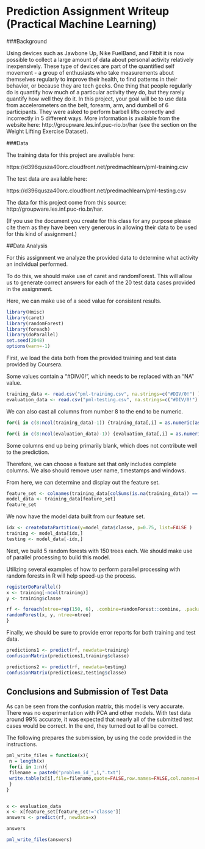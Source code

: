 Prediction Assignment Writeup (Practical Machine Learning)
==========================================================

###Background

Using devices such as Jawbone Up, Nike FuelBand, and Fitbit it is now possible to collect a large amount of data about personal activity relatively inexpensively. These type of devices are part of the quantified self movement - a group of enthusiasts who take measurements about themselves regularly to improve their health, to find patterns in their behavior, or because they are tech geeks. One thing that people regularly do is quantify how much of a particular activity they do, but they rarely quantify how well they do it. In this project, your goal will be to use data from accelerometers on the belt, forearm, arm, and dumbell of 6 participants. They were asked to perform barbell lifts correctly and incorrectly in 5 different ways. More information is available from the website here: http://groupware.les.inf.puc-rio.br/har (see the section on the Weight Lifting Exercise Dataset). 

###Data 

The training data for this project are available here: 

https://d396qusza40orc.cloudfront.net/predmachlearn/pml-training.csv

The test data are available here: 

https://d396qusza40orc.cloudfront.net/predmachlearn/pml-testing.csv

The data for this project come from this source: http://groupware.les.inf.puc-rio.br/har. 

(If you use the document you create for this class for any purpose please cite them as they have been very generous in allowing their data to be used for this kind of assignment.) 

##Data Analysis

For this assignment we analyze the provided data to determine what activity an individual performed.

To do this, we should make use of caret and randomForest. This will allow us to generate correct answers for each of the 20 test data cases provided in the assignment. 

Here, we can make use of a seed value for consistent results.

```r
library(Hmisc)
library(caret)
library(randomForest)
library(foreach)
library(doParallel)
set.seed(2048)
options(warn=-1)
```

First, we load the data both from the provided training and test data provided by Coursera.

Some values contain a "#DIV/0!", which needs to be replaced with an "NA" value.

```r
training_data <- read.csv("pml-training.csv", na.strings=c("#DIV/0!") )
evaluation_data <- read.csv("pml-testing.csv", na.strings=c("#DIV/0!") )
```

We can also cast all columns from number 8 to the end to be numeric.

```r
for(i in c(8:ncol(training_data)-1)) {training_data[,i] = as.numeric(as.character(training_data[,i]))}

for(i in c(8:ncol(evaluation_data)-1)) {evaluation_data[,i] = as.numeric(as.character(evaluation_data[,i]))}
```

Some columns end up being primarily blank, which does not contribute well to the prediction.

Therefore, we can choose a feature set that only includes complete columns. We also should remove user name, timestamps and windows.

From here, we can determine and display out the feature set.

```r
feature_set <- colnames(training_data[colSums(is.na(training_data)) == 0])[-(1:7)]
model_data <- training_data[feature_set]
feature_set
```

We now have the model data built from our feature set.

```r
idx <- createDataPartition(y=model_data$classe, p=0.75, list=FALSE )
training <- model_data[idx,]
testing <- model_data[-idx,]
```

Next, we build 5 random forests with 150 trees each. We should make use of parallel processing to build this model. 

Utilizing several examples of how to perform parallel processing with random forests in R will help speed-up the process.

```r
registerDoParallel()
x <- training[-ncol(training)]
y <- training$classe

rf <- foreach(ntree=rep(150, 6), .combine=randomForest::combine, .packages='randomForest') %dopar% {
randomForest(x, y, ntree=ntree)
}
```

Finally, we should be sure to provide error reports for both training and test data.

```r
predictions1 <- predict(rf, newdata=training)
confusionMatrix(predictions1,training$classe)

predictions2 <- predict(rf, newdata=testing)
confusionMatrix(predictions2,testing$classe)
```

Conclusions and Submission of Test Data
---------------------------------------

As can be seen from the confusion matrix, this model is very accurate. There was no experimentation with PCA and other models. With test data around 99% accurate, it was expected that nearly all of the submitted test cases would be correct. In the end, they turned out to all be correct.

The following prepares the submission, by using the code provided in the instructions.

```r
pml_write_files = function(x){
 n = length(x)
 for(i in 1:n){
 filename = paste0("problem_id_",i,".txt")
 write.table(x[i],file=filename,quote=FALSE,row.names=FALSE,col.names=FALSE)
 }
}


x <- evaluation_data
x <- x[feature_set[feature_set!='classe']]
answers <- predict(rf, newdata=x)

answers

pml_write_files(answers)
```